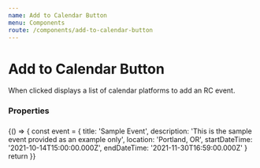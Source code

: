 ```yaml
---
name: Add to Calendar Button
menu: Components
route: /components/add-to-calendar-button
---
```




# Add to Calendar Button

When clicked displays a list of calendar platforms to add an RC event.

### Properties

<Props of={AddToCalendarButton} />

###

<Playground>
  {() => {
    const event = {
      title: 'Sample Event',
      description: 'This is the sample event provided as an example only',
      location: 'Portland, OR',
      startDateTime: '2021-10-14T15:00:00.000Z',
      endDateTime: '2021-11-30T16:59:00.000Z'
    }
    return <AddToCalendarButton {...event} />
}}

</Playground>
